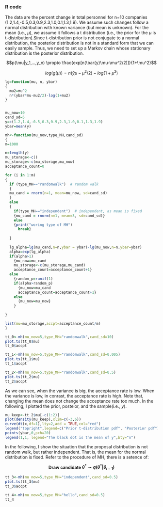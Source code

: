 ### R code

The data are the percent change in total personnel for n=10 companies (1.2,1.4,-0.5,0.3,0.9,2.3,1.0,0.1,1.3,1.9). We assume such changes follow a normal distribution with known variance (but mean is unknown). For the mean (i.e., $\mu$), we assume it follows a t distribution (i.e., the prior for the $\mu$ is t-distribution).Since t-distribution prior is not conjugate to a normal distribution, the posterior distribution is not in a standard form that we can easily sample. Thus, we need to set up a Markov chain whose stationary distribution is the posterior distribution.

$$p(\mu|y_1,...,y_n) \propto \frac{exp[n(\bar{y}\mu-\mu^2/2)]}{1+\mu^2}$$


$$log(g(\mu))=n(\bar{y}\mu-\mu^2/2)-log(1+\mu^2)$$


```R

lg=function(mu, n, ybar)
{
  mu2=mu^2
  n*(ybar*mu-mu2/2)-log(1+mu2)
}


mu_now=10
cand_sd=5
y=c(1.2,1.4,-0.5,0.3,0.9,2.3,1.0,0.1,1.3,1.9)
ybar=mean(y)

mh<-function(mu_now,type_MH,cand_sd)
{
m=1000

n=length(y)
mu_storage<-c()
mu_storage<-c(mu_storage,mu_now)
acceptance_count=0

for (i in 1:m)
{
  if (type_MH=="randomwalk")  # random walk
  {
  mu_cand = rnorm(n=1, mean=mu_now, sd=cand_sd)
  }
  else
  {
    if(type_MH=="independent")  # independent, as mean is fixed
    {mu_cand = rnorm(n=1, mean=3, sd=cand_sd)}
    else
    {print("woring type of MH")
      break}
      
  }
  
  lg_alpha=lg(mu_cand,n=n,ybar = ybar)-lg(mu_now,n=n,ybar=ybar)
  alpha=exp(lg_alpha)
  if(alpha>1)
    {mu_now=mu_cand
    mu_storage<-c(mu_storage,mu_cand)
    acceptance_count=acceptance_count+1}
  else
    {random_p=runif(1)
    if(alpha>random_p)
      {mu_now=mu_cand
      acceptance_count=acceptance_count+1}
    else
      {mu_now=mu_now}
    }
  
}

list(mu=mu_storage,accpt=acceptance_count/m)
}

tt_0<-mh(mu_now=5,type_MH="randomwalk",cand_sd=10)
plot.ts(tt_0$mu)
tt_0$accpt

tt_1<-mh(mu_now=5,type_MH="randomwalk",cand_sd=0.005)
plot.ts(tt_1$mu)
tt_1$accpt

tt_2<-mh(mu_now=5,type_MH="randomwalk",cand_sd=0.5)
plot.ts(tt_2$mu)
tt_2$accpt
```


As we can see, when the variance is big, the acceptance rate is low. When the variance is low, in conrast, the acceptance rate is high. Note that, changing the mean does not change the acceptance rate too much. In the following, I plotted the prior, posteior, and the sample(i.e., $y$).


```R
mu_keep<-tt_2$mu[-c(1:2)]
plot(density(mu_keep),xlim=c(-3,6))
curve(dt(x,df=1),lty=2,add = TRUE,col="red")
legend("topright",legend=c("Prior t-distribution pdf", "Posterior pdf"), col=c("red","black"), lty=1, bty="n")
points(ybar,0,pch=20)
legend(1,1, legend="The black dot is the mean of y",bty="n")
```

In the following, I show the situation that the proposal distribution is not random walk, but rather independent. That is, the mean for the normal distribution is fixed. Refer to the procedure of MH, there is a setence of:

<center>

__Draw candidate $\theta^* \sim q(\theta^*|\theta_{i-1})$__

</center>

```R
tt_3<-mh(mu_now=5,type_MH="independent",cand_sd=0.5)
plot.ts(tt_3$mu)
tt_3$accpt

tt_4<-mh(mu_now=5,type_MH="hello",cand_sd=0.5)
tt_4
```